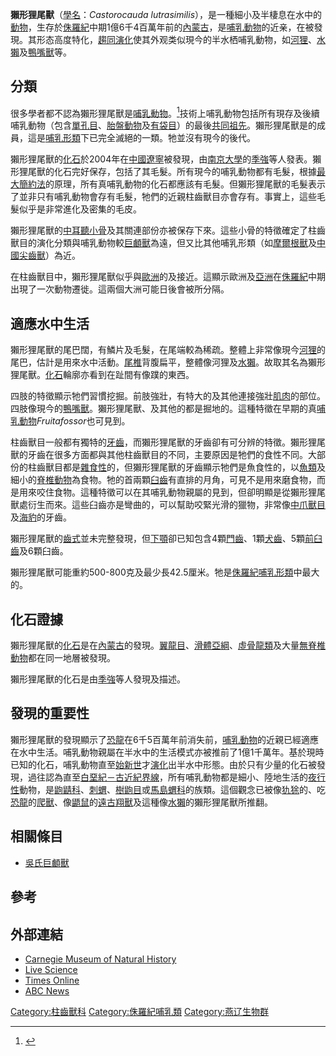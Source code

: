 {{Speciesbox
| name = 獺形狸尾獸
| image = Castorocauda BW.jpg
| image_caption = 獺形狸尾獸的猜想圖
| image_width = 300px
| fossil_range = 中[[侏羅紀|侏羅紀]] {{fossilrange|164|earliest=168|latest=160}}
| taxon = Castorocauda lutrasimilis
| binomial = ''Castorocauda lutrasimilis''
| binomial_authority = [[季強|Ji]] ''et al.'', 2006
}}
'''獺形狸尾獸'''（[[學名|學名]]：''Castorocauda lutrasimilis''），是一種細小及半棲息在水中的[[動物|動物]]，生存於[[侏羅紀|侏羅紀]]中期1億6千4百萬年前的[[內蒙古|內蒙古]]，是[[哺乳動物|哺乳動物]]的近亲，在{{link-en|髫髻山組|Tiaojishan Formation}}被發現。其形态高度特化，[[趨同演化|趨同演化]]使其外观类似現今的半水栖哺乳動物，如[[河狸|河狸]]、[[水獺|水獺]]及[[鴨嘴獸|鴨嘴獸]]等。

== 分類 ==
很多學者都不認為獺形狸尾獸是[[哺乳動物|哺乳動物]]。<ref name=ji2006>{{Cite journal en|author=Ji, Q., Z.-X. Luo, C.-X. Yuan, A. R. Tabrum|year=February 24, 2006|title=A swimming mammaliaform from the Middle Jurassic and ecomorphological diversification of early mammals|url=https://archive.org/details/sim_science_2006-02-24_311_5764/page/1123|journal=Science|volume=311|issue=5764|pages=1123-1127}}</ref>技術上哺乳動物包括所有現存及後續哺乳動物（包含[[單孔目|單孔目]]、[[胎盤動物|胎盤動物]]及[[有袋目|有袋目]]）的最後[[共同祖先|共同祖先]]。獺形狸尾獸是{{link-en|柱齒獸類|Docodonta}}的成員，這是[[哺乳形類|哺乳形類]]下已完全滅絕的一類。牠並沒有現今的後代。

獺形狸尾獸的[[化石|化石]]於2004年在[[中國|中國]][[遼寧|遼寧]]被發現，由[[南京大學|南京大學]]的[[季強|季強]]等人發表。獺形狸尾獸的化石完好保存，包括了其毛髮。所有現今的哺乳動物都有毛髮，根據[[最大簡約法|最大簡約法]]的原理，所有真哺乳動物的化石都應該有毛髮。但獺形狸尾獸的毛髮表示了並非只有哺乳動物會存有毛髮，牠們的近親柱齒獸目亦會存有。事實上，這些毛髮似乎是非常進化及密集的毛皮。

獺形狸尾獸的[[中耳|中耳]][[聽小骨|聽小骨]]及其關連部份亦被保存下來。這些小骨的特徵確定了柱齒獸目的演化分類與哺乳動物較[[巨顱獸|巨顱獸]]為遠，但又比其他哺乳形類（如[[摩爾根獸|摩爾根獸]]及[[中國尖齒獸|中國尖齒獸]]）為近。

在柱齒獸目中，獺形狸尾獸似乎與[[歐洲|歐洲]]的{{link-en|卡路沙齒獸|Krusatodon}}及{{link-en|辛氏柱齒獸|Simpsonodon}}接近。這顯示歐洲及[[亞洲|亞洲]]在[[侏羅紀|侏羅紀]]中期出現了一次動物遷徙。這兩個大洲可能日後會被{{link-en|圖爾蓋海峽|Turgai Sea}}所分隔。

== 適應水中生活 ==
獺形狸尾獸的尾巴闊，有鱗片及毛髮，在尾端較為稀疏。整體上非常像現今[[河狸|河狸]]的尾巴，估計是用來水中活動。[[椎骨|尾椎]]背腹扁平，整體像河狸及[[水獺|水獺]]。故取其名為獺形狸尾獸。[[化石|化石]]輪廓亦看到在趾間有像蹼的東西。

四肢的特徵顯示牠們習慣挖掘。前肢強壯，有特大的{{link-en|鷹嘴突|Olecranon}}及其他連接強壯[[肌肉|肌肉]]的部位。四肢像現今的[[鴨嘴獸|鴨嘴獸]]。獺形狸尾獸、{{link-en|霍爾丹齒獸|Haldanodon}}及其他的{{link-en|柱齒獸類|Docodonta}}都是掘地的。這種特徵在早期的真[[哺乳動物|哺乳動物]]''Fruitafossor''也可見到。

柱齒獸目一般都有獨特的[[牙齒|牙齒]]，而獺形狸尾獸的牙齒卻有可分辨的特徵。獺形狸尾獸的牙齒在很多方面都與其他柱齒獸目的不同，主要原因是牠們的食性不同。大部份的柱齒獸目都是[[雜食性|雜食性]]的，但獺形狸尾獸的牙齒顯示牠們是魚食性的，以[[魚類|魚類]]及細小的[[脊椎動物|脊椎動物]]為食物。牠的首兩顆[[臼齒|臼齒]]有直排的月角，可見不是用來磨食物，而是用來咬住食物。這種特徵可以在其哺乳動物親屬的{{link-en|三錐齒獸目|Eutriconodonta}}見到，但卻明顯是從獺形狸尾獸處衍生而來。這些臼齒亦是彎曲的，可以幫助咬緊光滑的獵物，非常像[[中爪獸目|中爪獸目]]及[[海豹|海豹]]的牙齒。

獺形狸尾獸的[[齒式|齒式]]並未完整發現，但[[下顎|下顎]]卻已知包含4顆[[門齒|門齒]]、1顆[[犬齒|犬齒]]、5顆[[前臼齒|前臼齒]]及6顆臼齒。

獺形狸尾獸可能重約500-800克及最少長42.5厘米。牠是[[侏羅紀|侏羅紀]][[哺乳形類|哺乳形類]]中最大的。

== 化石證據 ==
獺形狸尾獸的[[化石|化石]]是在[[內蒙古|內蒙古]]的{{link-en|道虎溝化石層|Tiaojishan Formation}}發現。[[翼龍目|翼龍目]]、[[滑體亞綱|滑體亞綱]]、[[虛骨龍類|虛骨龍類]]及大量[[無脊椎動物|無脊椎動物]]都在同一地層被發現。

獺形狸尾獸的化石是由[[季強|季強]]等人發現及描述。

== 發現的重要性 ==
獺形狸尾獸的發現顯示了[[恐龍|恐龍]]在6千5百萬年前消失前，[[哺乳動物|哺乳動物]]的近親已經適應在水中生活。哺乳動物親屬在半水中的生活模式亦被推前了1億1千萬年。基於現時已知的化石，哺乳動物直至[[始新世|始新世]]才[[演化|演化]]出半水中形態。由於只有少量的化石被發現，過往認為直至[[白堊紀－古近紀界線|白堊紀－古近紀界線]]，所有哺乳動物都是細小、陸地生活的[[夜行性|夜行性]]動物，是[[鼩鼱科|鼩鼱科]]、[[刺蝟|刺蝟]]、[[樹鼩目|樹鼩目]]或[[馬島蝟科|馬島蝟科]]的族類。這個觀念已被像[[犰狳|犰狳]]的{{link-en|弗魯塔獸屬|Fruitafossor|弗魯塔獸}}、吃[[恐龍|恐龍]]的[[爬獸|爬獸]]、像[[鼯鼠|鼯鼠]]的[[翔獸屬|遠古翔獸]]及這種像[[水獺|水獺]]的獺形狸尾獸所推翻。

==相關條目==
*[[吳氏巨顱獸|吳氏巨顱獸]]

== 參考 ==
{{reflist}}

== 外部連結 ==
* [https://web.archive.org/web/20060226183602/http://www.carnegiemnh.org/news/06-jan-mar/022306caud.htm Carnegie Museum of Natural History]
* [https://web.archive.org/web/20060308100801/http://www.livescience.com/animalworld/060223_aquatic_mammal.html Live Science]
* [http://www.timesonline.co.uk/article/0,,25689-2055852,00.html Times Online]
* [http://abcnews.go.com/Technology/story?id=1648586&page=1 ABC News] {{Wayback|url=http://abcnews.go.com/Technology/story?id=1648586&page=1 |date=20210117135446 }}
{{犬齒獸亞目|M.}}
{{Taxonbar|from=Q131336}}

[[Category:柱齒獸科|Category:柱齒獸科]]
[[Category:侏羅紀哺乳類|Category:侏羅紀哺乳類]]
[[Category:燕辽生物群|Category:燕辽生物群]]